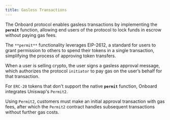```yaml
---
title: Gasless Transactions
---
```


The Onboard protocol enables gasless transactions by implementing the **`permit`** function, allowing end users of the protocol to lock funds in escrow without paying gas fees.

The `**permit**` functionality leverages EIP-2612, a standard for users to grant permission to others to spend their tokens in a single transaction, simplifying the process of approving token transfers. 

When a user is selling crypto, the user signs a gasless approval message, which authorizes the protocol `initiator` to pay gas on the user’s behalf for that transaction.

For `ERC-20` tokens that don't support the native **`permit`** function, Onboard integrates Uniswap's `Permit2`.

Using `Permit2`, customers must make an initial approval transaction with gas fees, after which the `Permit2` contract handles subsequent transactions without further gas costs.